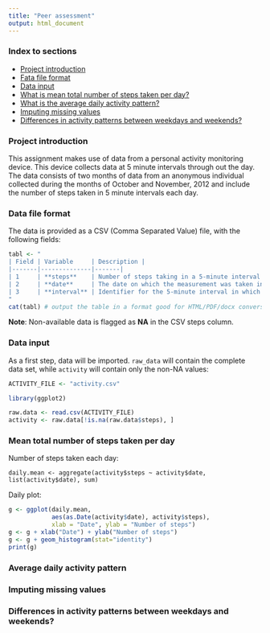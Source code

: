 ```yaml
---
title: "Peer assessment"
output: html_document
---
```


### Index to sections

- [Project introduction](#intro)
- [Fata file format](#data_format)
- [Data input](#input)
- [What is mean total number of steps taken per day?](#mean_steps)
- [What is the average daily activity pattern?](#daily_activity)
- [Imputing missing values](#missing_values)
- [Differences in activity patterns between weekdays and weekends?](#patterns)

### <a name="intro">Project introduction</a>

This assignment makes use of data from a personal activity monitoring device. This device collects data at 5 minute intervals through out the day. The data consists of two months of data from an anonymous individual collected during the months of October and November, 2012 and include the number of steps taken in 5 minute intervals each day.

### <a name="data_format">Data file format</a>

The data is provided as a CSV (Comma Separated Value) file, with the following fields:

```r
tabl <- "
| Field | Variable     | Description |
|-------|--------------|-------|
| 1     | **steps**    | Number of steps taking in a 5-minute interval|
| 2     | **date**     | The date on which the measurement was taken in YYYY-MM-DD format|
| 3     | **interval** | Identifier for the 5-minute interval in which measurement was taken |
"
cat(tabl) # output the table in a format good for HTML/PDF/docx conversion
```

**Note**: Non-available data is flagged as **NA** in the CSV steps column.

### <a name="input">Data input</a>
As a first step, data will be imported. `raw_data` will contain the complete data set, while `activity` will contain only the non-NA values:
```r
ACTIVITY_FILE <- "activity.csv"

library(ggplot2)

raw.data <- read.csv(ACTIVITY_FILE)
activity <- raw.data[!is.na(raw.data$steps), ]
```

### <a name="mean_steps">Mean total number of steps taken per day</a>

Number of steps taken each day:
```[r]
daily.mean <- aggregate(activity$steps ~ activity$date, list(activity$date), sum)
```

Daily plot:
```r
g <- ggplot(daily.mean, 
            aes(as.Date(activity$date), activity$steps),
            xlab = "Date", ylab = "Number of steps")
g <- g + xlab("Date") + ylab("Number of steps")
g <- g + geom_histogram(stat="identity")
print(g)
```

### <a name="daily_activity">Average daily activity pattern</a>

### <a name="missing_values">Imputing missing values</a>

### <a name="patterns">Differences in activity patterns between weekdays and weekends?</a>


